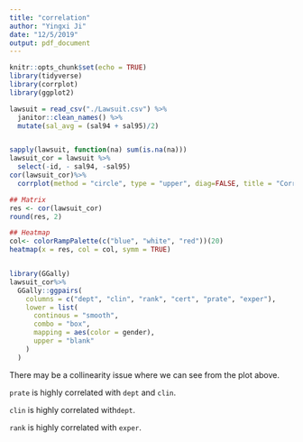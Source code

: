 ```yaml
---
title: "correlation"
author: "Yingxi Ji"
date: "12/5/2019"
output: pdf_document
---
```


```r
knitr::opts_chunk$set(echo = TRUE)
library(tidyverse)
library(corrplot)
library(ggplot2)
```

```r
lawsuit = read_csv("./Lawsuit.csv") %>% 
  janitor::clean_names() %>% 
  mutate(sal_avg = (sal94 + sal95)/2)


sapply(lawsuit, function(na) sum(is.na(na)))
lawsuit_cor = lawsuit %>% 
  select(-id, - sal94, -sal95)
cor(lawsuit_cor)%>%                            
  corrplot(method = "circle", type = "upper", diag=FALSE, title = "Correlation Plot")

## Matrix 
res <- cor(lawsuit_cor)
round(res, 2)

## Heatmap
col<- colorRampPalette(c("blue", "white", "red"))(20)
heatmap(x = res, col = col, symm = TRUE)


library(GGally)
lawsuit_cor%>% 
  GGally::ggpairs(
    columns = c("dept", "clin", "rank", "cert", "prate", "exper"),
    lower = list(
      continous = "smooth", 
      combo = "box",
      mapping = aes(color = gender),
      upper = "blank"
    )
  )
```

There may be a collinearity issue where we can see from the plot above. 

`prate` is highly correlated with `dept` and `clin`. 

`clin` is highly correlated with`dept`.

`rank` is highly correlated with `exper`.



